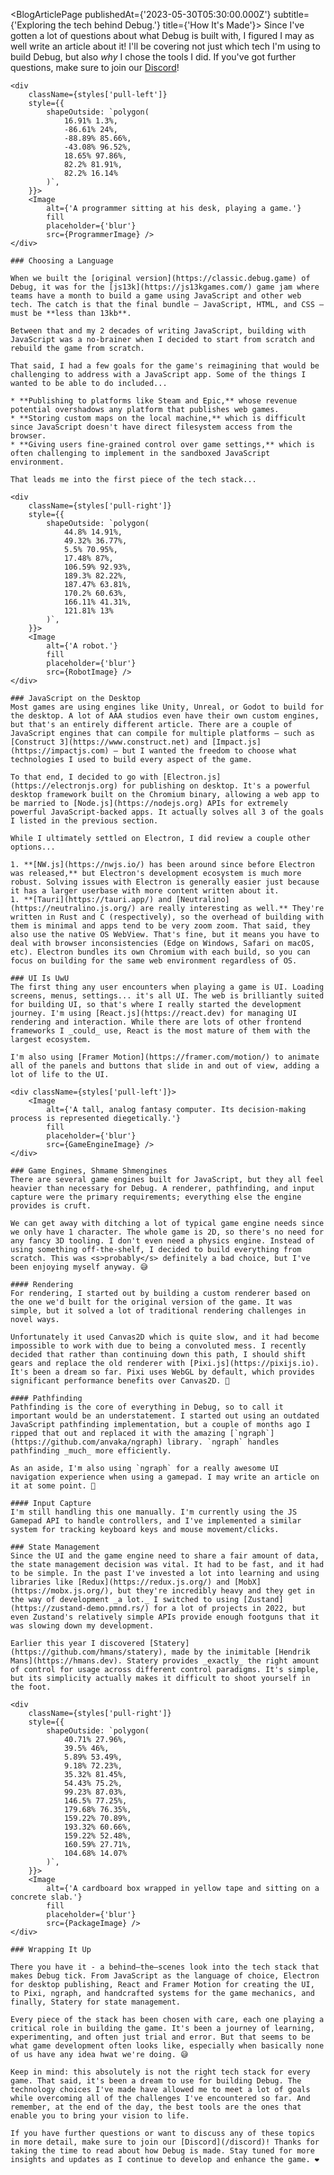 


<BlogArticlePage
	publishedAt={'2023-05-30T05:30:00.000Z'}
	subtitle={'Exploring the tech behind Debug.'}
	title={'How It\'s Made'}>
	Since I've gotten a lot of questions about what Debug is built with, I figured I may as well write an article about it! I'll be covering not just which tech I\'m using to build Debug, but also _why_ I chose the tools I did. If you've got further questions, make sure to join our [Discord](/discord)!

	<div
		className={styles['pull-left']}
		style={{
			shapeOutside: `polygon(
				16.91% 1.3%,
				-86.61% 24%,
				-88.89% 85.66%,
				-43.08% 96.52%,
				18.65% 97.86%,
				82.2% 81.91%,
				82.2% 16.14%
			)`,
		}}>
		<Image
			alt={'A programmer sitting at his desk, playing a game.'}
			fill
			placeholder={'blur'}
			src={ProgrammerImage} />
	</div>

	### Choosing a Language

	When we built the [original version](https://classic.debug.game) of Debug, it was for the [js13k](https://js13kgames.com/) game jam where teams have a month to build a game using JavaScript and other web tech. The catch is that the final bundle — JavaScript, HTML, and CSS — must be **less than 13kb**.

	Between that and my 2 decades of writing JavaScript, building with JavaScript was a no-brainer when I decided to start from scratch and rebuild the game from scratch.

	That said, I had a few goals for the game's reimagining that would be challenging to address with a JavaScript app. Some of the things I wanted to be able to do included...

	* **Publishing to platforms like Steam and Epic,** whose revenue potential overshadows any platform that publishes web games.
	* **Storing custom maps on the local machine,** which is difficult since JavaScript doesn't have direct filesystem access from the browser.
	* **Giving users fine-grained control over game settings,** which is often challenging to implement in the sandboxed JavaScript environment.

	That leads me into the first piece of the tech stack...

	<div
		className={styles['pull-right']}
		style={{
			shapeOutside: `polygon(
				44.8% 14.91%,
				49.32% 36.77%,
				5.5% 70.95%,
				17.48% 87%,
				106.59% 92.93%,
				189.3% 82.22%,
				187.47% 63.81%,
				170.2% 60.63%,
				166.11% 41.31%,
				121.81% 13%
			)`,
		}}>
		<Image
			alt={'A robot.'}
			fill
			placeholder={'blur'}
			src={RobotImage} />
	</div>

	### JavaScript on the Desktop
	Most games are using engines like Unity, Unreal, or Godot to build for the desktop. A lot of AAA studios even have their own custom engines, but that's an entirely different article. There are a couple of JavaScript engines that can compile for multiple platforms — such as [Construct 3](https://www.construct.net) and [Impact.js](https://impactjs.com) — but I wanted the freedom to choose what technologies I used to build every aspect of the game.

	To that end, I decided to go with [Electron.js](https://electronjs.org) for publishing on desktop. It's a powerful desktop framework built on the Chromium binary, allowing a web app to be married to [Node.js](https://nodejs.org) APIs for extremely powerful JavaScript-backed apps. It actually solves all 3 of the goals I listed in the previous section.

	While I ultimately settled on Electron, I did review a couple other options...

	1. **[NW.js](https://nwjs.io/) has been around since before Electron was released,** but Electron's development ecosystem is much more robust. Solving issues with Electron is generally easier just because it has a larger userbase with more content written about it.
	1. **[Tauri](https://tauri.app/) and [Neutralino](https://neutralino.js.org/) are really interesting as well.** They're written in Rust and C (respectively), so the overhead of building with them is minimal and apps tend to be very zoom zoom. That said, they also use the native OS WebView. That's fine, but it means you have to deal with browser inconsistencies (Edge on Windows, Safari on macOS, etc). Electron bundles its own Chromium with each build, so you can focus on building for the same web environment regardless of OS.

	### UI Is UwU
	The first thing any user encounters when playing a game is UI. Loading screens, menus, settings... it's all UI. The web is brilliantly suited for building UI, so that's where I really started the development journey. I'm using [React.js](https://react.dev) for managing UI rendering and interaction. While there are lots of other frontend frameworks I _could_ use, React is the most mature of them with the largest ecosystem.

	I'm also using [Framer Motion](https://framer.com/motion/) to animate all of the panels and buttons that slide in and out of view, adding a lot of life to the UI.

	<div className={styles['pull-left']}>
		<Image
			alt={'A tall, analog fantasy computer. Its decision-making process is represented diegetically.'}
			fill
			placeholder={'blur'}
			src={GameEngineImage} />
	</div>

	### Game Engines, Shmame Shmengines
	There are several game engines built for JavaScript, but they all feel heavier than necessary for Debug. A renderer, pathfinding, and input capture were the primary requirements; everything else the engine provides is cruft.

	We can get away with ditching a lot of typical game engine needs since we only have 1 character. The whole game is 2D, so there's no need for any fancy 3D tooling. I don't even need a physics engine. Instead of using something off-the-shelf, I decided to build everything from scratch. This was <s>probably</s> definitely a bad choice, but I've been enjoying myself anyway. 😅

	#### Rendering
	For rendering, I started out by building a custom renderer based on the one we'd built for the original version of the game. It was simple, but it solved a lot of traditional rendering challenges in novel ways.

	Unfortunately it used Canvas2D which is quite slow, and it had become impossible to work with due to being a convoluted mess. I recently decided that rather than continuing down this path, I should shift gears and replace the old renderer with [Pixi.js](https://pixijs.io). It's been a dream so far. Pixi uses WebGL by default, which provides significant performance benefits over Canvas2D. 🤩

	#### Pathfinding
	Pathfinding is the core of everything in Debug, so to call it important would be an understatement. I started out using an outdated JavaScript pathfinding implementation, but a couple of months ago I ripped that out and replaced it with the amazing [`ngraph`](https://github.com/anvaka/ngraph) library. `ngraph` handles pathfinding _much_ more efficiently.

	As an aside, I'm also using `ngraph` for a really awesome UI navigation experience when using a gamepad. I may write an article on it at some point. 👀

	#### Input Capture
	I'm still handling this one manually. I'm currently using the JS Gamepad API to handle controllers, and I've implemented a similar system for tracking keyboard keys and mouse movement/clicks.

	### State Management
	Since the UI and the game engine need to share a fair amount of data, the state management decision was vital. It had to be fast, and it had to be simple. In the past I've invested a lot into learning and using libraries like [Redux](https://redux.js.org/) and [MobX](https://mobx.js.org/), but they're incredibly heavy and they get in the way of development _a lot._ I switched to using [Zustand](https://zustand-demo.pmnd.rs/) for a lot of projects in 2022, but even Zustand's relatively simple APIs provide enough footguns that it was slowing down my development.

	Earlier this year I discovered [Statery](https://github.com/hmans/statery), made by the inimitable [Hendrik Mans](https://hmans.dev). Statery provides _exactly_ the right amount of control for usage across different control paradigms. It's simple, but its simplicity actually makes it difficult to shoot yourself in the foot.

	<div
		className={styles['pull-right']}
		style={{
			shapeOutside: `polygon(
				40.71% 27.96%,
				39.5% 46%,
				5.89% 53.49%,
				9.18% 72.23%,
				35.32% 81.45%,
				54.43% 75.2%,
				99.23% 87.03%,
				146.5% 77.25%,
				179.68% 76.35%,
				159.22% 70.89%,
				193.32% 60.66%,
				159.22% 52.48%,
				160.59% 27.71%,
				104.68% 14.07%
			)`,
		}}>
		<Image
			alt={'A cardboard box wrapped in yellow tape and sitting on a concrete slab.'}
			fill
			placeholder={'blur'}
			src={PackageImage} />
	</div>

	### Wrapping It Up

	There you have it - a behind–the–scenes look into the tech stack that makes Debug tick. From JavaScript as the language of choice, Electron for desktop publishing, React and Framer Motion for creating the UI, to Pixi, ngraph, and handcrafted systems for the game mechanics, and finally, Statery for state management.

	Every piece of the stack has been chosen with care, each one playing a critical role in building the game. It's been a journey of learning, experimenting, and often just trial and error. But that seems to be what game development often looks like, especially when basically none of us have any idea hwat we're doing. 😅

	Keep in mind: this absolutely is not the right tech stack for every game. That said, it's been a dream to use for building Debug. The technology choices I've made have allowed me to meet a lot of goals while overcoming all of the challenges I've encountered so far. And remember, at the end of the day, the best tools are the ones that enable you to bring your vision to life.

	If you have further questions or want to discuss any of these topics in more detail, make sure to join our [Discord](/discord)! Thanks for taking the time to read about how Debug is made. Stay tuned for more insights and updates as I continue to develop and enhance the game. ❤️
</BlogArticlePage>

